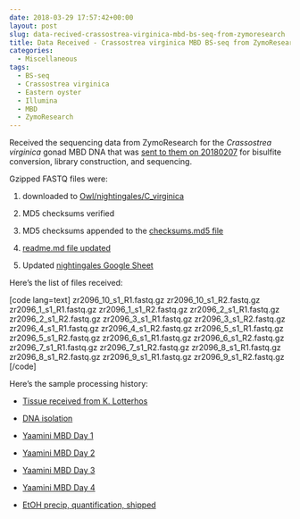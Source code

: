 ```yaml
---
date: 2018-03-29 17:57:42+00:00
layout: post
slug: data-recived-crassostrea-virginica-mbd-bs-seq-from-zymoresearch
title: Data Received - Crassostrea virginica MBD BS-seq from ZymoResearch
categories:
  - Miscellaneous
tags:
  - BS-seq
  - Crassostrea virginica
  - Eastern oyster
  - Illumina
  - MBD
  - ZymoResearch
---
```


Received the sequencing data from ZymoResearch for the <em>Crassostrea virginica</em> gonad MBD DNA that was [sent to them on 20180207](https://robertslab.github.io/sams-notebook/2018/02/07/ethanol-precipitation-dna-quantification-c-virginica-mbd-dna-from-yaamini.html) for bisulfite conversion, library construction, and sequencing.

Gzipped FASTQ files were:





  1. downloaded to [Owl/nightingales/C_virginica](https://owl.fish.washington.edu/nightingales/C_virginica)


  2. MD5 checksums verified


  3. MD5 checksums appended to the [checksums.md5 file](https://owl.fish.washington.edu/nightingales/C_virginica/checksums.md5)


  4. [readme.md file updated](https://owl.fish.washington.edu/nightingales/C_virginica/readme.md)


  5. Updated [nightingales Google Sheet](https://docs.google.com/spreadsheets/d/1_XqIOPVHSBVGscnjzDSWUeRL7HUHXfaHxVzec-I-8Xk/edit?usp=sharing)



Here's the list of files received:

[code lang=text]
zr2096_10_s1_R1.fastq.gz
zr2096_10_s1_R2.fastq.gz
zr2096_1_s1_R1.fastq.gz
zr2096_1_s1_R2.fastq.gz
zr2096_2_s1_R1.fastq.gz
zr2096_2_s1_R2.fastq.gz
zr2096_3_s1_R1.fastq.gz
zr2096_3_s1_R2.fastq.gz
zr2096_4_s1_R1.fastq.gz
zr2096_4_s1_R2.fastq.gz
zr2096_5_s1_R1.fastq.gz
zr2096_5_s1_R2.fastq.gz
zr2096_6_s1_R1.fastq.gz
zr2096_6_s1_R2.fastq.gz
zr2096_7_s1_R1.fastq.gz
zr2096_7_s1_R2.fastq.gz
zr2096_8_s1_R1.fastq.gz
zr2096_8_s1_R2.fastq.gz
zr2096_9_s1_R1.fastq.gz
zr2096_9_s1_R2.fastq.gz
[/code]

Here's the sample processing history:



  * [Tissue received from K. Lotterhos](https://robertslab.github.io/sams-notebook/2017/10/03/samples-received-c-virginica-gonad-tissue-from-katie-lotterhos.html)


  * [DNA isolation](https://robertslab.github.io/sams-notebook/2017/11/14/dna-isolation-quantification-c-virginica-gonad-gdna.html)


  * [Yaamini MBD Day 1](https://yaaminiv.github.io/Virginica-MBDSeq/)


  * [Yaamini MBD Day 2](https://yaaminiv.github.io/Virginica-MBDSeq-Day2/)


  * [Yaamini MBD Day 3](https://yaaminiv.github.io/Virginica-MBDSeq-Day3/)


  * [Yaamini MBD Day 4](https://yaaminiv.github.io/Virginica-MBDSeq-Day4/)


  * [EtOH precip, quantification, shipped](https://robertslab.github.io/sams-notebook/2018/02/07/ethanol-precipitation-dna-quantification-c-virginica-mbd-dna-from-yaamini.html)



